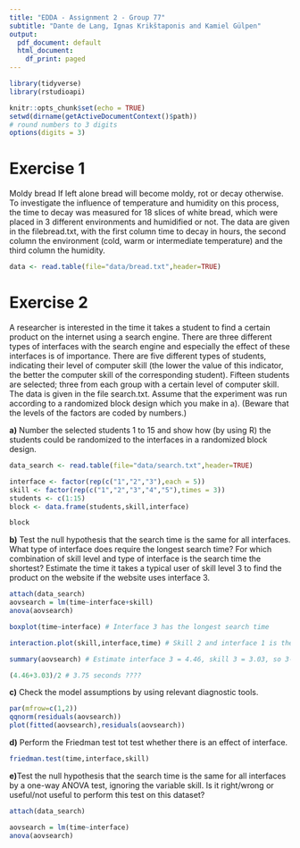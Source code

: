 ```yaml
---
title: "EDDA - Assignment 2 - Group 77"
subtitle: "Dante de Lang, Ignas Krikštaponis and Kamiel Gülpen"
output:
  pdf_document: default
  html_document:
    df_print: paged
---
```


```r
library(tidyverse)
library(rstudioapi)

knitr::opts_chunk$set(echo = TRUE)
setwd(dirname(getActiveDocumentContext()$path))
# round numbers to 3 digits
options(digits = 3)
```

# Exercise 1
Moldy bread If left alone bread will become moldy, rot or decay otherwise.  To investigate the influence of temperature and  humidity  on  this  process,  the  time  to  decay  was  measured  for  18  slices  of  white  bread,  which  were placed in 3 different environments and humidified or not.  The data are given in the filebread.txt, with the first column time to decay in hours, the second column the environment (cold, warm or intermediate temperature) and the third column the humidity.



```r
data <- read.table(file="data/bread.txt",header=TRUE)

```

# Exercise 2

A researcher is interested in the time it takes a student to find a certain product on the internet using a search engine. There are three different types of interfaces with the search engine and especially the effect of these interfaces is of importance. There are five different types of students, indicating their level of computer skill (the lower the value of this indicator, the better the computer skill of the corresponding student). Fifteen students are selected; three from each group with a certain level of computer skill. The data is given in the file search.txt. Assume that the experiment was run according to a randomized block design which you make in a). (Beware that the levels of the factors are coded by numbers.)

**a)** Number the selected students 1 to 15 and show how (by using R) the students could be randomized to the interfaces in a randomized block design.

```r
data_search <- read.table(file="data/search.txt",header=TRUE)

interface <- factor(rep(c("1","2","3"),each = 5))
skill <- factor(rep(c("1","2","3","4","5"),times = 3))
students <- c(1:15)
block <- data.frame(students,skill,interface)

block

```

**b)** Test the null hypothesis that the search time is the same for all interfaces. What type of interface does require the longest search time? For which combination of skill level and type of interface is the search time the shortest? Estimate the time it takes a typical user of skill level 3 to find the product on the website if the website uses interface 3.

```r
attach(data_search)
aovsearch = lm(time~interface+skill)
anova(aovsearch)

boxplot(time~interface) # Interface 3 has the longest search time

interaction.plot(skill,interface,time) # Skill 2 and interface 1 is the fastest

summary(aovsearch) # Estimate interface 3 = 4.46, skill 3 = 3.03, so 3-3 gives:

(4.46+3.03)/2 # 3.75 seconds ????

```

**c)** Check the model assumptions by using relevant diagnostic tools.

```r
par(mfrow=c(1,2))
qqnorm(residuals(aovsearch))
plot(fitted(aovsearch),residuals(aovsearch))
```

**d)** Perform the Friedman test tot test whether there is an effect of interface.

```r
friedman.test(time,interface,skill)
```

**e)**Test the null hypothesis that the search time is the same for all interfaces by a one-way ANOVA test, ignoring the variable skill. Is it right/wrong or useful/not useful to perform this test on this dataset?

```r
attach(data_search)

aovsearch = lm(time~interface)
anova(aovsearch)
```
